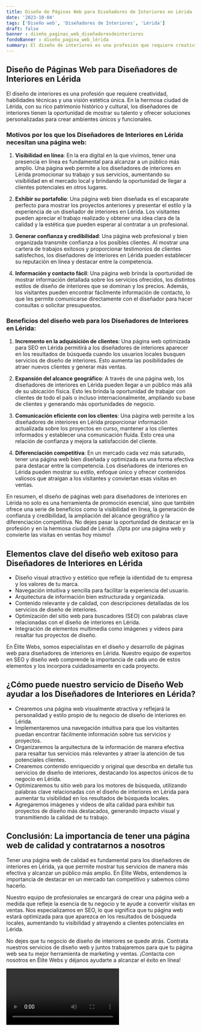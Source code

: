 ```yaml
---
title: Diseño de Páginas Web para Diseñadores de Interiores en Lérida
date: '2023-10-04'
tags: ['Diseño web', 'Diseñadores de Interiores', 'Lérida']
draft: false
banner : diseño_paginas_web_diseñadoresdeinteriores
fondoBanner : diseño_pagina_web_lérida
summary: El diseño de interiores es una profesión que requiere creatividad, habilidades técnicas y una visión estética única. En la hermosa ciudad de Lérida, con su rico patrimonio histórico y cultural, los diseñadores de interiores tienen la oportunidad de mostrar su talento y ofrecer soluciones personalizadas para crear ambientes únicos y funcionales.
---
```


## Diseño de Páginas Web para Diseñadores de Interiores en Lérida

El diseño de interiores es una profesión que requiere creatividad, habilidades técnicas y una visión estética única. En la hermosa ciudad de Lérida, con su rico patrimonio histórico y cultural, los diseñadores de interiores tienen la oportunidad de mostrar su talento y ofrecer soluciones personalizadas para crear ambientes únicos y funcionales.

### Motivos por los que los Diseñadores de Interiores en Lérida necesitan una página web:

1. **Visibilidad en línea**: En la era digital en la que vivimos, tener una presencia en línea es fundamental para alcanzar a un público más amplio. Una página web permite a los diseñadores de interiores en Lérida promocionar su trabajo y sus servicios, aumentando su visibilidad en el mercado local y brindando la oportunidad de llegar a clientes potenciales en otros lugares.

2. **Exhibir su portafolio**: Una página web bien diseñada es el escaparate perfecto para mostrar los proyectos anteriores y presentar el estilo y la experiencia de un diseñador de interiores en Lérida. Los visitantes pueden apreciar el trabajo realizado y obtener una idea clara de la calidad y la estética que pueden esperar al contratar a un profesional.

3. **Generar confianza y credibilidad**: Una página web profesional y bien organizada transmite confianza a los posibles clientes. Al mostrar una cartera de trabajos exitosos y proporcionar testimonios de clientes satisfechos, los diseñadores de interiores en Lérida pueden establecer su reputación en línea y destacar entre la competencia.

4. **Información y contacto fácil**: Una página web brinda la oportunidad de mostrar información detallada sobre los servicios ofrecidos, los distintos estilos de diseño de interiores que se dominan y los precios. Además, los visitantes pueden encontrar fácilmente información de contacto, lo que les permite comunicarse directamente con el diseñador para hacer consultas o solicitar presupuestos.

### Beneficios del diseño web para los Diseñadores de Interiores en Lérida:

1. **Incremento en la adquisición de clientes**: Una página web optimizada para SEO en Lérida permitirá a los diseñadores de interiores aparecer en los resultados de búsqueda cuando los usuarios locales busquen servicios de diseño de interiores. Esto aumenta las posibilidades de atraer nuevos clientes y generar más ventas.

2. **Expansión del alcance geográfico**: A través de una página web, los diseñadores de interiores en Lérida pueden llegar a un público más allá de su ubicación física. Esto les brinda la oportunidad de trabajar con clientes de todo el país o incluso internacionalmente, ampliando su base de clientes y generando más oportunidades de negocio.

3. **Comunicación eficiente con los clientes**: Una página web permite a los diseñadores de interiores en Lérida proporcionar información actualizada sobre los proyectos en curso, mantener a los clientes informados y establecer una comunicación fluida. Esto crea una relación de confianza y mejora la satisfacción del cliente.

4. **Diferenciación competitiva**: En un mercado cada vez más saturado, tener una página web bien diseñada y optimizada es una forma efectiva para destacar entre la competencia. Los diseñadores de interiores en Lérida pueden mostrar su estilo, enfoque único y ofrecer contenidos valiosos que atraigan a los visitantes y conviertan esas visitas en ventas.

En resumen, el diseño de páginas web para diseñadores de interiores en Lérida no solo es una herramienta de promoción esencial, sino que también ofrece una serie de beneficios como la visibilidad en línea, la generación de confianza y credibilidad, la ampliación del alcance geográfico y la diferenciación competitiva. No dejes pasar la oportunidad de destacar en la profesión y en la hermosa ciudad de Lérida. ¡Opta por una página web y convierte las visitas en ventas hoy mismo!

<GifSeo />

<Cta />

## Elementos clave del diseño web exitoso para Diseñadores de Interiores en Lérida

- Diseño visual atractivo y estético que refleje la identidad de tu empresa y los valores de tu marca.
- Navegación intuitiva y sencilla para facilitar la experiencia del usuario.
- Arquitectura de información bien estructurada y organizada.
- Contenido relevante y de calidad, con descripciones detalladas de los servicios de diseño de interiores.
- Optimización del sitio web para buscadores (SEO) con palabras clave relacionadas con el diseño de interiores en Lérida.
- Integración de elementos multimedia como imágenes y videos para resaltar tus proyectos de diseño.

En Élite Webs, somos especialistas en el diseño y desarrollo de páginas web para diseñadores de interiores en Lérida. Nuestro equipo de expertos en SEO y diseño web comprende la importancia de cada uno de estos elementos y los incorpora cuidadosamente en cada proyecto.

## ¿Cómo puede nuestro servicio de Diseño Web ayudar a los Diseñadores de Interiores en Lérida?

- Crearemos una página web visualmente atractiva y reflejará la personalidad y estilo propio de tu negocio de diseño de interiores en Lérida.
- Implementaremos una navegación intuitiva para que los visitantes puedan encontrar fácilmente información sobre tus servicios y proyectos.
- Organizaremos la arquitectura de la información de manera efectiva para resaltar tus servicios más relevantes y atraer la atención de tus potenciales clientes.
- Crearemos contenido enriquecido y original que describa en detalle tus servicios de diseño de interiores, destacando los aspectos únicos de tu negocio en Lérida.
- Optimizaremos tu sitio web para los motores de búsqueda, utilizando palabras clave relacionadas con el diseño de interiores en Lérida para aumentar tu visibilidad en los resultados de búsqueda locales.
- Agregaremos imágenes y videos de alta calidad para exhibir tus proyectos de diseño más destacados, generando impacto visual y transmitiendo la calidad de tu trabajo.

## Conclusión: La importancia de tener una página web de calidad y contratarnos a nosotros

Tener una página web de calidad es fundamental para los diseñadores de interiores en Lérida, ya que permite mostrar tus servicios de manera más efectiva y alcanzar un público más amplio. En Élite Webs, entendemos la importancia de destacar en un mercado tan competitivo y sabemos cómo hacerlo.

Nuestro equipo de profesionales se encargará de crear una página web a medida que refleje la esencia de tu negocio y te ayude a convertir visitas en ventas. Nos especializamos en SEO, lo que significa que tu página web estará optimizada para que aparezca en los resultados de búsqueda locales, aumentando tu visibilidad y atrayendo a clientes potenciales en Lérida.

No dejes que tu negocio de diseño de interiores se quede atrás. Contrata nuestros servicios de diseño web y juntos trabajaremos para que tu página web sea tu mejor herramienta de marketing y ventas. ¡Contacta con nosotros en Élite Webs y déjanos ayudarte a alcanzar el éxito en línea!

<Video />

<CtaBot job='Diseñadores de Interiores' city='Lérida'/>

<Gmaps query='Lérida+españa+maps' />